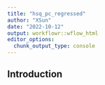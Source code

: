 ```yaml
---
title: "hsq_pc_regressed"
author: "XSun"
date: "2022-10-12"
output: workflowr::wflow_html
editor_options:
  chunk_output_type: console
---
```


## Introduction

```r

```

